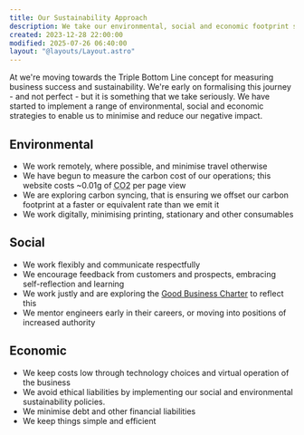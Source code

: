 ```yaml
---
title: Our Sustainability Approach
description: We take our environmental, social and economic footprint seriously, and try to minimise or reduce any negative impact
created: 2023-12-28 22:00:00
modified: 2025-07-26 06:40:00
layout: "@layouts/Layout.astro"
---
```



At <BusinessLegalName/> we're moving towards the Triple Bottom Line concept for measuring business success and sustainability. We're early on formalising this journey - and not perfect - but it is something that we take seriously. We have started to implement a range of environmental, social and economic strategies to enable us to minimise and reduce our negative impact.

## Environmental

- We work remotely, where possible, and minimise travel otherwise
- We have begun to measure the carbon cost of our operations; this website costs ~0.01g of <abbr title="Carbon Dioxide">CO2</abbr> per page view
- We are exploring carbon syncing, that is ensuring we offset our carbon footprint at a faster or equivalent rate than we emit it
- We work digitally, minimising printing, stationary and other consumables

## Social

- We work flexibly and communicate respectfully
- We encourage feedback from customers and prospects, embracing self-reflection and learning
- We work justly and are exploring the [Good Business Charter](https://goodbusinesscharter.com/accreditation-small-organisations/) to reflect this
- We mentor engineers early in their careers, or moving into positions of increased authority

## Economic

- We keep costs low through technology choices and virtual operation of the business
- We avoid ethical liabilities by implementing our social and environmental sustainability policies.
- We minimise debt and other financial liabilities
- We keep things simple and efficient

